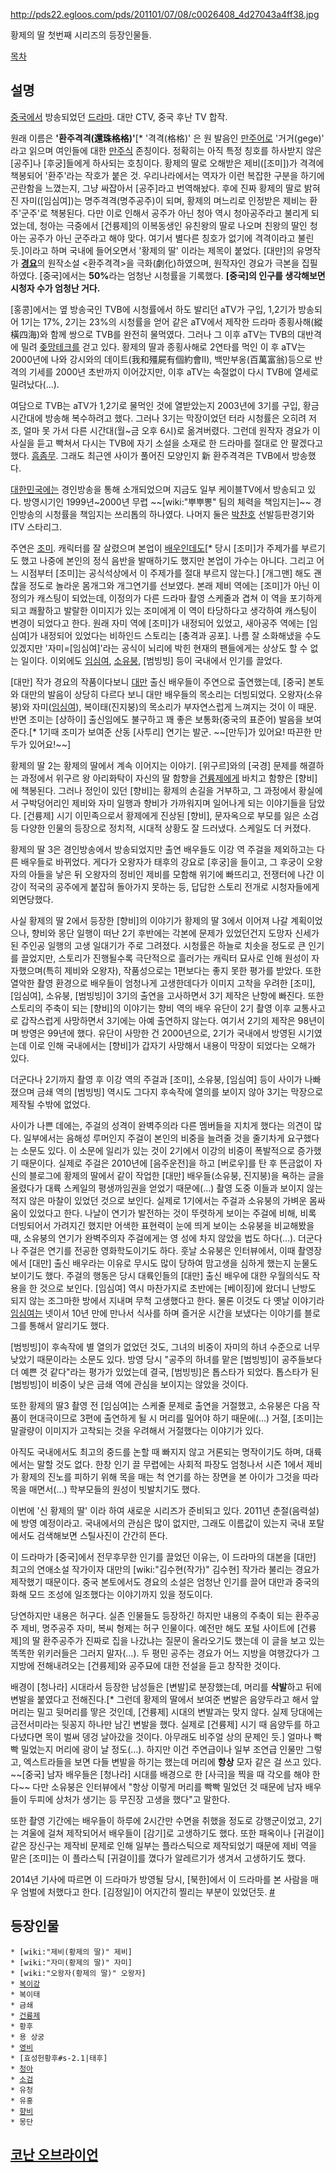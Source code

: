http://pds22.egloos.com/pds/201101/07/08/c0026408_4d27043a4ff38.jpg

황제의 딸 첫번째 시리즈의 등장인물들. 

[[목차]]

== 설명 ==
[[중국]]에서 방송되었던 [[드라마]]. 대만 CTV, 중국 후난 TV 합작.

원래 이름은 ''' '환주격격(還珠格格)' '''[* '격격(格格)' 은 원 발음인 [[만주어]]로 '거거(gege)' 라고 읽으며 여인들에 대한 [[만주]]식 존칭이다. 정확히는 아직 특정 칭호를 하사받지 않은 [공주]나 [후궁]들에게 하사되는 호칭이다. 황제의 딸로 오해받은 제비([조미])가 격격에 책봉되어 '환주'라는 작호가 붙은 것. 우리나라에서는 역자가 이런 복잡한 구분을 하기에 곤란함을 느꼈는지, 그냥 싸잡아서 [공주]라고 번역해놨다. 후에 진짜 황제의 딸로 밝혀진 자미([임심여])는 명주격격(명주공주)이 되며, 황제의 며느리로 인정받은 제비는 환주'군주'로 책봉된다. 다만 이로 인해서 공주가 아닌 청아 역시 청아공주라고 불리게 되었는데, 청아는 극중에서 [건륭제]의 이복동생인 유친왕의 딸로 나오며 친왕의 딸인 청아는 공주가 아닌 군주라고 해야 맞다. 여기서 별다른 칭호가 없기에 격격이라고 불린 듯.]이라고 하며 국내에 들어오면서 '황제의 딸' 이라는 제목이 붙었다. [대만]의 유명작가 '''[[경요]]'''의 원작소설 <환주격격>을 극화(劇化)하였으며, 원작자인 경요가 극본을 집필하였다. [중국]에서는 '''50%'''라는 엄청난 시청률을 기록했다. '''[중국]의 인구를 생각해보면 시청자 수가 엄청난 거다.'''

[홍콩]에서는 옆 방송국인 TVB에 시청률에서 하도 발리던 aTV가 구입, 1,2기가 방송되어 1기는 17%, 2기는 23%의 시청률을 얻어 같은 aTV에서 제작한 드라마 종횡사해(縱橫四海)와 함께 쌍으로 TVB를 완전히 물먹였다. 그러나 그 이후 aTV는 TVB의 대반격에 밀려 [[좆망]]테크를 걷고 있다. 황제의 딸과 종횡사해로 2연타를 먹인 이 후 aTV는 2000년에 나와 강시와의 데이트(我和殭屍有個約會II), 백만부옹(百萬富翁)등으로 반격의 기세를 2000년 초반까지 이어갔지만, 이후 aTV는 속절없이 다시 TVB에 열세로 밀려났다(…).

여담으로 TVB는 aTV가 1,2기로 물먹인 것에 열받았는지 2003년에 3기를 구입, 황금시간대에 방송해 복수하려고 했다. 그러나 3기는 막장이었던 터라 시청률은 오히려 저조, 얼마 못 가서 다른 시간대(월~금 오후 6시)로 옮겨버렸다. 그런데 원작자 경요가 이 사실을 듣고 빡쳐서 다시는 TVB에 자기 소설을 소재로 한 드라마를 절대로 안 팔겠다고 했다. [[흠좀무]]. 그래도 최근엔 사이가 풀어진 모양인지 新 환주격격은 TVB에서 방송했다.

[[대한민국]]에는 경인방송을 통해 소개되었으며 지금도 일부 케이블TV에서 방송되고 있다. 방영시기인 1999년~2000년 무렵 ~~[wiki:"뿌뿌뽕" 팀의 체력을 책임지는]~~ 경인방송의 시청률을 책임지는 쓰리톱의 하나였다. 나머지 둘은 [[박찬호]] 선발등판경기와 ITV 스타리그.

주연은 [[조미]]. 캐릭터를 잘 살렸으며 본업이 [[배우]]인데도[* 당시 [조미]가 주제가를 부르기도 했고 나중에 본인의 정식 음반을 발매하기도 했지만 본업이 가수는 아니다. 그리고 어느 시점부터 [조미]는 공식석상에서 이 주제가를 절대 부르지 않는다.] [개그맨] 해도 괜찮을 정도로 놀라운 몸개그와 개그연기를 선보였다. 본래 제비 역에는 [조미]가 아닌 이정의가 캐스팅이 되었는데, 이정의가 다른 드라마 촬영 스케줄과 겹쳐 이 역을 포기하게 되고 쾌활하고 발랄한 이미지가 있는 조미에게 이 역이 타당하다고 생각하여 캐스팅이 변경이 되었다고 한다. 원래 자미 역에 [조미]가 내정되어 있었고, 새아공주 역에는 [임심여]가 내정되어 있었다는 비하인드 스토리는 [충격과 공포]. 나름 잘 소화해냈을 수도 있겠지만 '자미=[임심여]'라는 공식이 뇌리에 박힌 현재의 팬들에게는 상상도 할 수 없는 일이다. 이외에도 [[임심여]], [[소유붕]], [범빙빙] 등이 국내에서 인기를 끌었다.

[대만] 작가 경요의 작품이다보니 [[대만]] 출신 배우들이 주연으로 출연했는데, [중국] 본토와 대만의 발음이 상당히 다르다 보니 대만 배우들의 목소리는 더빙되었다. 오왕자(소유붕)와 자미([[임심여]]), 복이태(진지붕)의 목소리가 부자연스럽게 느껴지는 것이 이 때문. 반면 조미는 [상하이] 출신임에도 불구하고 꽤 좋은 보통화(중국의 표준어) 발음을 보여준다.[* 1기때 조미가 보여준 산동 [사투리] 연기는 발군. ~~[만두]가 있어요! 따끈한 만두가 있어요!~~]

황제의 딸 2는 황제의 딸에서 계속 이어지는 이야기. [위구르]와의 [국경] 문제를 해결하는 과정에서 위구르 왕 아리화탁이 자신의 딸 함향을 [[건륭제]]에게 바치고 함향은 [향비]에 책봉된다. 그러나 정인이 있던 [향비]는 황제의 손길을 거부하고, 그 과정에서 황실에서 구박덩어리인 제비와 자미 일행과 향비가 가까워지며 일어나게 되는 이야기들을 담았다. [건륭제] 시기 이민족으로서 황제에게 진상된 [향비], 문자옥으로 부모를 잃은 소검 등 다양한 인물의 등장으로 정치적, 시대적 상황도 잘 드러냈다. 스케일도 더 커졌다.

황제의 딸 3은 경인방송에서 방송되었지만 출연 배우들도 이강 역 주걸을 제외하고는 다른 배우들로 바뀌었다. 게다가 오왕자가 태후의 강요로 [후궁]을 들이고, 그 후궁이 오왕자의 아들을 낳은 뒤 오왕자의 정비인 제비를 모함해 위기에 빠뜨리고, 전쟁터에 나간 이강이 적국의 공주에게 붙잡혀 돌아가지 못하는 등, 답답한 스토리 전개로 시청자들에게 외면당했다.

사실 황제의 딸 2에서 등장한 [향비]의 이야기가 황제의 딸 3에서 이어져 나갈 계획이었으나, 향비와 몽단 일행이 떠난 2기 후반에는 각본에 문제가 있었던건지 도망자 신세가 된 주인공 일행의 고생 일대기가 주로 그려졌다. 시청률은 하늘로 치솟을 정도로 큰 인기를 끌었지만, 스토리가 진행될수록 극단적으로 흘러가는 캐릭터 묘사로 인해 원성이 자자했으며(특히 제비와 오왕자), 작품성으로는 1편보다는 좋지 못한 평가를 받았다. 또한 열악한 촬영 환경으로 배우들이 엄청나게 고생한데다가 이미지 고착을 우려한 [조미], [임심여], 소유붕, [범빙빙]이 3기의 출연을 고사하면서 3기 제작은 난항에 빠진다. 또한 스토리의 주축이 되는 [향비]의 이야기는 향비 역의 배우 유단이 2기 촬영 이후 교통사고로 갑작스럽게 사망하면서 3기에는 아예 출연하지 않는다. 여기서 2기의 제작은 98년이며 방영은 99년에 했다. 유단이 사망한 건 2000년으로, 2기가 국내에서 방영된 시기였는데 이로 인해 국내에서는 [향비]가 갑자기 사망해서 내용이 막장이 되었다는 오해가 있다.

더군다나 2기까지 촬영 후 이강 역의 주걸과 [조미], 소유붕, [임심여] 등이 사이가 나빠졌으며 금쇄 역의 [범빙빙] 역시도 그다지 후속작에 열의를 보이지 않아 3기는 막장으로 제작될 수밖에 없었다.

사이가 나쁜 데에는, 주걸의 성격이 완벽주의라 다른 멤버들을 지치게 했다는 의견이 많다. 일부에서는 음해성 루머인지 주걸이 본인의 비중을 늘려줄 것을 줄기차게 요구했다는 소문도 있다. 이 소문에 일리가 있는 것이 2기에서 이강의 비중이 폭발적으로 증가했기 때문이다. 실제로 주걸은 2010년에 [음주운전]을 하고 [버로우]를 탄 후 뜬금없이 자신의 블로그에 황제의 딸에서 같이 작업한 [대만] 배우들(소유붕, 진지붕)을 욕하는 글을 올렸다가 대륙 스케일의 평생까임권을 얻었기 때문에(…) 촬영 도중 이들과 보이지 않는 적지 않은 마찰이 있었던 것으로 보인다. 실제로 1기에서는 주걸과 소유붕의 가벼운 몸싸움이 있었다고 한다. 나날이 연기가 발전하는 것이 뚜렷하게 보이는 주걸에 비해, 비록 더빙되어서 가려지긴 했지만 어색한 표현력이 눈에 띄게 보이는 소유붕을 비교해봤을 때, 소유붕의 연기가 완벽주의자 주걸에게는 영 성에 차지 않았을 법도 하다(…). 더군다나 주걸은 연기를 전공한 영화학도이기도 하다. 훗날 소유붕은 인터뷰에서, 이때 촬영장에서 [대만] 출신 배우라는 이유로 무시도 많이 당하여 맘고생을 심하게 했는지 눈물도 보이기도 했다. 주걸의 행동은 당시 대륙인들의 [대만] 출신 배우에 대한 우월의식도 작용을 한 것으로 보인다. [임심여] 역시 마찬가지로 초반에는 [베이징]에 왔더니 난방도 되지 않는 조그마한 방에서 지내며 무척 고생했다고 한다. 물론 이것도 다 옛날 이야기라 [[임심여]]는 넷이서 10년 만에 만나서 식사를 하며 즐거운 시간을 보냈다는 이야기를 블로그를 통해서 알리기도 했다.

[범빙빙]이 후속작에 별 열의가 없었던 것도, 그녀의 비중이 자미의 하녀 수준으로 너무 낮았기 때문이라는 소문도 있다. 방영 당시 "공주의 하녀를 맡은 [범빙빙]이 공주들보다 더 예쁜 것 같다"라는 평가가 있었는데 결국, [범빙빙]은 톱스타가 되었다. 톱스타가 된 [범빙빙]이 비중이 낮은 금쇄 역에 관심을 보이지는 않았을 것이다.

또한 황제의 딸3 촬영 전 [임심여]는 스케줄 문제로 출연을 거절했고, 소유붕은 다음 작품이 현대극이므로 3편에 출연하게 될 시 머리를 밀어야 하기 때문에(…) 거절, [조미]는 말괄량이 이미지가 고착되는 것을 우려해서 거절했다는 이야기가 있다.

아직도 국내에서도 최고의 중드를 논할 때 빠지지 않고 거론되는 명작이기도 하며, 대륙에서는 말할 것도 없다. 한창 인기 끌 무렵에는 사회적 파장도 엄청나서 시즌 1에서 제비가 황제의 진노를 피하기 위해 목을 매는 척 연기를 하는 장면을 본 아이가 그것을 따라 목을 매면서(…) 학부모들의 원성이 빗발치기도 했다.

이번에 '신 황제의 딸' 이라 하여 새로운 시리즈가 준비되고 있다. 2011년 춘절(음력설)에 방영 예정이라고. 국내에서의 관심은 많이 없지만, 그래도 이름값이 있는지 국내 포탈에서도 검색해보면 스틸사진이 간간히 뜬다.

이 드라마가 [중국]에서 전무후무한 인기를 끌었던 이유는, 이 드라마의 대본을 [대만] 최고의 연애소설 작가이자 대만의 [wiki:"김수현(작가)" 김수현] 작가라 불리는 경요가 제작했기 때문이다. 중국 본토에서도 경요의 소설은 엄청난 인기를 끌어 대만과 중국의 화해 모드 조성에 일조했다는 이야기까지 있을 정도이다.

당연하지만 내용은 허구다. 실존 인물들도 등장하긴 하지만 내용의 주축이 되는 환주공주 제비, 명주공주 자미, 복씨 형제는 허구 인물이다. 예전만 해도 포털 사이트에 [건륭제]의 딸 환주공주가 진짜로 집을 나갔냐는 질문이 올라오기도 했는데 이 글을 보고 있는 똑똑한 위키러들은 그러지 말자(…). 두 평민 공주는 경요가 어느 지방을 여행갔다가 그 지방에 전해내려오는 [건륭제]와 공주묘에 대한 전설을 듣고 창작한 것이다.

배경이 [청나라] 시대라서 등장한 남성들은 [변발]로 분장했는데, 머리를 '''삭발'''하고 뒤에 변발을 붙였다고 전해진다.[* 그런데 황제의 딸에서 보여준 변발은 음양두라고 해서 앞머리는 밀고 뒷머리를 땋은 것인데, [건륭제] 시대의 변발과는 맞지 않다. 실제 당대에는 금전서미라는 뒷꽁지 하나만 남긴 변발을 했다. 실제로 [건륭제] 시기 때 음양두를 하고 다녔다면 목이 벌써 뎅겅 날아갔을 것이다. 아무래도 비주얼 상의 문제인 듯.] 얼마나 빡빡 밀었는지 머리에 광이 날 정도(…). 하지만 이건 주연급이나 일부 조연급 인물만 그렇고, 엑스트라들을 보면 다들 변발을 하기는 했는데 머리에 '''항상''' 모자 같은 걸 쓰고 있다. ~~[중국] 남자 배우들은 [청나라] 시대를 배경으로 한 [사극]을 찍을 때 각오를 해야 한다~~ 다만 소유붕은 인터뷰에서 "항상 이렇게 머리를 빡빡 밀었던 것 때문에 남자 배우들이 두피에 상처가 생기는 등 무진장 고생을 했다"고 말한다. 

또한 촬영 기간에는 배우들이 하루에 2시간만 수면을 취했을 정도로 강행군이었고, 2기는 겨울에 걸쳐 제작되어서 배우들이 [감기]로 고생하기도 했다. 또한 패옥이나 [귀걸이] 같은 장신구는 제작비 문제로 인해 일부는 플라스틱으로 제작되었기 때문에 제비 역을 맡은 [조미]는 이 플라스틱 [귀걸이]를 꼈다가 알레르기가 생겨서 고생하기도 했다.

2014년 기사에 따르면 이 드라마가 방영될 당시, [북한]에서 이 드라마를 본 사람을 매우 엄벌에 처했다고 한다. [김정일]이 어지간히 찔리는 부분이 있었던듯. [http://news.naver.com/main/read.nhn?mode=LSD&mid=sec&sid1=100&oid=020&aid=0002582106 #]
== 등장인물 ==
 * [wiki:"제비(황제의 딸)" 제비]
 * [wiki:"자미(황제의 딸)" 자미]
 * [wiki:"오왕자(황제의 딸)" 오왕자]
 * [[복이강]]
 * 복이태
 * 금쇄
 * [[건륭제]]
 * 황후
 * 용 상궁
 * [[영비]]
 * [효성헌황후#s-2.1|태후]
 * [[청아]]
 * [[소검]]
 * 유청 
 * 유홍
 * [[향비]]
 * 몽단

== [[코난 오브라이언]] ==

{{{#!html
<iframe width="512" height="321" src="http://serviceapi.nmv.naver.com/flash/convertIframeTag.nhn?vid=4FF37546CDC894354F40E63D64EA2972EDFA&outKey=V124e270fd6370b0f32fc666ae407319245e5ef711779ab138abe666ae407319245e5" frameborder="no" scrolling="no"></iframe>
}}}
